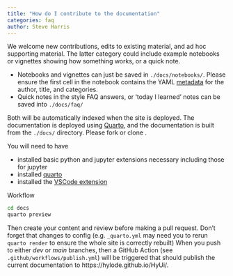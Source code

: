 ```yaml
---
title: "How do I contribute to the documentation"
categories: faq
author: Steve Harris
---
```


We welcome new contributions, edits to existing material, and ad hoc supporting material. The latter category could include example notebooks or vignettes showing how something works, or a quick note. 

- Notebooks and vignettes can just be saved in `./docs/notebooks/`. Please ensure the first cell in the notebook contains the YAML [metadata](https://quarto.org/docs/tools/jupyter-lab.html#yaml-front-matter) for the author, title, and categories.
- Quick notes in the style FAQ answers, or 'today I learned' notes can be saved into `./docs/faq/`

Both will be automatically indexed when the site is deployed. The documentation is deployed using [Quarto](https://quarto.org), and the documentation is built from the `./docs/` directory. Please fork or clone [](https://github.com/UCLH-Foundry/Garden-Path).


You will need to have 

- installed basic python and jupyter extensions necessary including those for jupyter
- installed [quarto](https://quarto.org/docs/get-started/)
- installed the [VSCode extension](https://quarto.org/docs/get-started/hello/vscode.html)

Workflow

```sh
cd docs
quarto preview
```

Then create your content and review before making a pull request.  Don't forget that changes to config (e.g. `_quarto.yml` may need you to rerun `quarto render` to ensure the whole site is correctly rebuilt) When you push to either *dev* or *main* branches, then a GitHub Action (see `.github/workflows/publish.yml`) will be triggered that should publish the current documentation to https://hylode.github.io/HyUi/.
